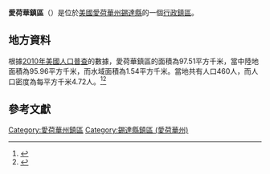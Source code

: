 {{noteTA
|G1=USState
|G2=地名
|G3=Unit
}}
{{Infobox settlement
|official_name            = 愛荷華鎮區
|native_name = Iowa Township
|settlement_type          = [[行政鎮區|行政鎮區]]
|image_skyline            = 
|imagesize                = 
|image_map                = Map highlighting Iowa Township, Cedar County, Iowa.svg
|mapsize                  = 250px
|pushpin_map  =USA Iowa
|pushpin_label = 愛荷華鎮區
|pushpin_label_position   = top
|pushpin_map_caption      = 愛荷華鎮區在愛荷華州的位置
|subdivision_type         = [[世界政區索引|國家]]
|subdivision_type1        = [[美国州份|州份]]
|subdivision_type2        = [[愛荷華州行政区划|縣]]
|subdivision_name         = [[美国|美国]]
|subdivision_name1        = [[愛荷華州|愛荷華州]]
|subdivision_name2        = [[錫達縣_(愛荷華州)|錫達縣]]
|elevation_ft             = 748
|elevation_m              = 228
|timezone                 = [[北美中部時區|北美中部時區]]
|area_total_km2           = 97.51
|area_land_km2            = 95.96
|area_water_km2           = 1.54
|area_total_sq_mi         = 
|area_land_sq_mi          = 
|area_water_sq_mi         = 
|population_as_of         = [[2010年美國人口普查|2010]]
|population_footnotes     = 
|population_total         = 460
|population_density_km2   = auto
|population_density_sq_mi = auto
|utc_offset               = -6
|coordinates              = {{coord|41|38|56|N|91|12|05|W|type:city_region:US-AL_source:GNS-enwiki|display=inline,title}}
| coor_pinpoint           = 
| coordinates_footnotes   = 
|timezone_DST             = CDT
|utc_offset_DST           = -5
|postal_code_type         = [[美國郵區編號|郵區編號]]
|postal_code              = 
|area_code                = {{link-en|电话区号563|Area code 563|563}}
|blank_name = [[地名信息系统|GNIS ID]]
|blank_info = 468078
}}
'''愛荷華鎮區'''（{{lang-en|Iowa Township}}）是位於[[美國|美國]][[愛荷華州|愛荷華州]][[錫達縣_(愛荷華州)|錫達縣]]的一個[[行政鎮區|行政鎮區]]。

== 地方資料 ==
根據[[2010年美國人口普查|2010年美國人口普查]]的數據，愛荷華鎮區的面積為97.51平方千米，當中陸地面積為95.96平方千米，而水域面積為1.54平方千米。當地共有人口460人，而人口密度為每平方千米4.72人。<ref name="GR8">{{cite web|url=http://factfinder2.census.gov|publisher=[[美国人口调查局|美国人口调查局]]|accessdate=2011-05-14|title=American FactFinder|archive-date=2013-09-11|archive-url=https://web.archive.org/web/20130911234518/http://factfinder2.census.gov/|dead-url=no}}</ref><ref>{{cite web|url=https://www.citypopulation.de/en/usa/iowa/admin/|title=USA: Iowa (Counties and Townships) - City Population}}</ref>

== 參考文獻 ==
{{reflist}}

{{錫達縣 (愛荷華州)}}

{{DEFAULTSORT:Iowa Township}}
[[Category:愛荷華州鎮區|Category:愛荷華州鎮區]]
[[Category:錫達縣鎮區_(愛荷華州)|Category:錫達縣鎮區 (愛荷華州)]]

{{Iowa-geo-stub}}